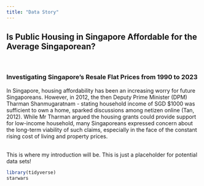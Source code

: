 ```yaml
---
title: "Data Story"
---
```


## Is Public Housing in Singapore Affordable for the Average Singaporean?

<br>

### Investigating Singapore's Resale Flat Prices from 1990 to 2023

In Singapore, housing affordability has been an increasing worry for future Singaporeans. However, in 2012, the then Deputy Prime Minister (DPM) Tharman Shanmugaratnam - stating household income of SGD \$1000 was sufficient to own a home, sparked discussions among netizen online (Tan, 2012). While Mr Tharman argued the housing grants could provide support for low-income household, many Singaporeans expressed concern about the long-term viability of such claims, especially in the face of the constant rising cost of living and property prices.

<br> This is where my introduction will be. This is just a placeholder for potential data sets!

```r
library(tidyverse)
starwars
```
